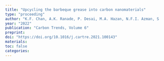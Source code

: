 ```yaml
---
title: "Upcycling the barbeque grease into carbon nanomaterials"
type: "proceeding"
author: "K.F. Chan, A.K. Ranade, P. Desai, M.A. Hazan, N.F.I. Azman, S. Shaharifin, G. Kalita, M.S. Kamat, M. Tanemura, Y. Yaakob"
year: "2022"
publication: "Carbon Trends, Volume 6"
preprint: 
doi: "https://doi.org/10.1016/j.cartre.2021.100143"
materials: 
toc: false
categories:
---
```

